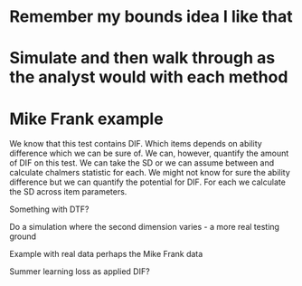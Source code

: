 # Remember my bounds idea I like that

# Simulate and then walk through as the analyst would with each method

# Mike Frank example

We know that this test contains DIF. Which items depends on ability difference which we can be sure of. We can, however, quantify the amount of DIF on this test. We can take the SD or we can assume between and calculate chalmers statistic for each. We might not know for sure the ability difference but we can quantify the potential for DIF. For each we calculate the SD across item parameters. 

Something with DTF?

Do a simulation where the second dimension varies - a more real testing ground

Example with real data perhaps the Mike Frank data 

Summer learning loss as applied DIF?
